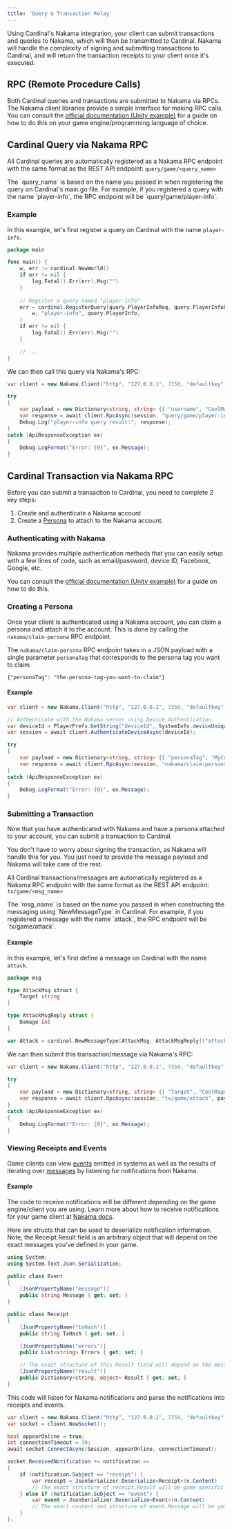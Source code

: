 ```yaml
---
title: 'Query & Transaction Relay'
---
```


Using Cardinal's Nakama integration, your client can submit transactions and queries to Nakama, which will then be transmitted to Cardinal. Nakama will handle the complexity of signing and submitting transactions to Cardinal, and will return the transaction receipts to your client once it's executed.

## RPC (Remote Procedure Calls)

Both Cardinal queries and transactions are submitted to Nakama via RPCs. The Nakama client libraries provide a simple interface for making RPC calls. You can consult the [official documentation (Unity example)](https://heroiclabs.com/docs/nakama/client-libraries/unity/#remote-procedure-calls) for a guide on how to do this on your game engine/programming language of choice.


## Cardinal Query via Nakama RPC

All Cardinal queries are automatically registered as a Nakama RPC endpoint with the same format as the REST API endpoint: `query/game/<query_name>`

<Note>
    The `query_name` is based on the name you passed in when registering the query on Cardinal's main.go file. For example, if you registered a query with the name `player-info`, the RPC endpoint will be `query/game/player-info`.
</Note>


### Example

In this example, let's first register a query on Cardinal with the name `player-info`.

```go /cardinal/main.go
package main

func main() {
	w, err := cardinal.NewWorld()
	if err != nil {
		log.Fatal().Err(err).Msg("")
	}
	
	// Register a query named "player-info"
	err = cardinal.RegisterQuery[query.PlayerInfoReq, query.PlayerInfoResp](
		w, "player-info", query.PlayerInfo, 
	)
	if err != nil {
		log.Fatal().Err(err).Msg("")
	}

	// ...
}
```

We can then call this query via Nakama's RPC:

```csharp Unity/C# Example
var client = new Nakama.Client("http", "127.0.0.1", 7350, "defaultkey");

try
{
    var payload = new Dictionary<string, string> {{ "username", "CoolMage" }};
    var response = await client.RpcAsync(session, "query/game/player-info", payload.ToJson());
    Debug.Log("player-info query result:", response);
}
catch (ApiResponseException ex)
{
    Debug.LogFormat("Error: {0}", ex.Message);
}
```

## Cardinal Transaction via Nakama RPC


Before you can submit a transaction to Cardinal, you need to complete 2 key steps:
1. Create and authenticate a Nakama account
2. Create a [Persona](/cardinal/game/persona) to attach to the Nakama account.

### Authenticating with Nakama


Nakama provides multiple authentication methods that you can easily setup with a few lines of code, such as email/password, device ID, Facebook, Google, etc. 
    
You can consult the [official documentation (Unity example)](https://heroiclabs.com/docs/nakama/client-libraries/unity/#authentication) for a guide on how to do this.

### Creating a Persona

Once your client is authenticated using a Nakama account, you can claim a persona and attach it to the account. This is done by calling the `nakama/claim-persona` RPC endpoint.

The `nakama/claim-persona` RPC endpoint takes in a JSON payload with a single parameter `personaTag` that corresponds to the persona tag you want to claim.

```
{"personaTag": "the-persona-tag-you-want-to-claim"}
```

#### Example
```csharp Unity/C# Example
var client = new Nakama.Client("http", "127.0.0.1", 7350, "defaultkey");

// Authenticate with the Nakama server using Device Authentication.
var deviceId = PlayerPrefs.GetString("deviceId", SystemInfo.deviceUniqueIdentifier);
var session = await client.AuthenticateDeviceAsync(deviceId);

try
{
    var payload = new Dictionary<string, string> {{ "personaTag", "MyCoolPersonaTag" }};
    var response = await client.RpcAsync(session, "nakama/claim-persona", payload.ToJson());
}
catch (ApiResponseException ex)
{
    Debug.LogFormat("Error: {0}", ex.Message);
}
```

### Submitting a Transaction

Now that you have authenticated with Nakama and have a persona attached to your account, you can submit a transaction to Cardinal.

You don't have to worry about signing the transaction, as Nakama will handle this for you. You just need to provide the message payload and Nakama will take care of the rest.

All Cardinal transactions/messages are automatically registered as a Nakama RPC endpoint with the same format as the REST API endpoint: `tx/game/<msg_name>`

<Note>
    The `msg_name` is based on the name you passed in when constructing the messaging using `NewMessageType` in Cardinal. For example, if you registered a message with the name `attack`, the RPC endpoint will be `tx/game/attack`.
</Note>

#### Example

In this example, let's first define a message on Cardinal with the name `attack`.

```go /cardinal/msg/attack.go
package msg

type AttackMsg struct {
	Target string
}

type AttackMsgReply struct {
	Damage int
}

var Attack = cardinal.NewMessageType[AttackMsg, AttackMsgReply]("attack")
```

We can then submit this transaction/message via Nakama's RPC:

```csharp Unity/C# Example
var client = new Nakama.Client("http", "127.0.0.1", 7350, "defaultkey");

try
{
    var payload = new Dictionary<string, string> {{ "Target", "CoolMage" }};
    var response = await client.RpcAsync(session, "tx/game/attack", payload.ToJson());
}
catch (ApiResponseException ex)
{
    Debug.LogFormat("Error: {0}", ex.Message);
}
```

### Viewing Receipts and Events

Game clients can view [events](/cardinal/game/system/event) emitted in systems as well as the results of iterating over [messages](/cardinal/game/message#iterating-over-messages) by listening for notifications from Nakama.

#### Example

The code to receive notifications will be different depending on the game engine/client you are using. Learn more about how to receive notifications for your game client at [Nakama docs](https://heroiclabs.com/docs/nakama/concepts/notifications/#receive-notifications).

Here are structs that can be used to deserialize notification information. Note, the Receipt.Result field is an arbitrary object that will depend on the exact messages you've defined in your game.

```csharp Unity/C# Example
using System;
using System.Text.Json.Serialization;

public class Event
{
    [JsonPropertyName("message")]
    public string Message { get; set; }
}

public class Receipt
{
    [JsonPropertyName("txHash")]
    public string TxHash { get; set; }

    [JsonPropertyName("errors")]
    public List<string> Errors { get; set; }

    // The exact structure of this Result field will depend on the message you defined in your game.
    [JsonPropertyName("result")]
    public Dictionary<string, object> Result { get; set; }
}
```

This code will listen for Nakama notifications and parse the notifications into receipts and events.

```csharp Unity/C# Example
var client = new Nakama.Client("http", "127.0.0.1", 7350, "defaultkey");
var socket = client.NewSocket();

bool appearOnline = true;
int connectionTimeout = 30;
await socket.ConnectAsync(Session, appearOnline, connectionTimeout);

socket.ReceivedNotification += notification =>
{
    if (notification.Subject == "receipt") {
        var receipt = JsonSerializer.Deserialize<Receipt>(n.Content)
        // The exact structure of receipt.Result will be game specific
    } else if (notification.Subject == "event") {
        var event = JsonSerializer.Deserialize<Event>(n.Content)
        // The exact content and structure of event.Message will be game specific
    }
};
```
